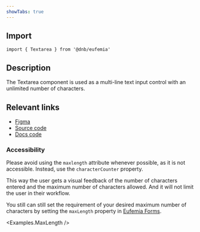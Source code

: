 ```yaml
---
showTabs: true
---
```



## Import

```tsx
import { Textarea } from '@dnb/eufemia'
```

## Description

The Textarea component is used as a multi-line text input control with an unlimited number of characters.

## Relevant links

- [Figma](https://www.figma.com/design/cdtwQD8IJ7pTeE45U148r1/%F0%9F%92%BB-Eufemia---Web?node-id=40922-2303)
- [Source code](https://github.com/dnbexperience/eufemia/tree/main/packages/dnb-eufemia/src/components/textarea)
- [Docs code](https://github.com/dnbexperience/eufemia/tree/main/packages/dnb-design-system-portal/src/docs/uilib/components/textarea)

### Accessibility

Please avoid using the `maxlength` attribute whenever possible, as it is not accessible. Instead, use the `characterCounter` property.

This way the user gets a visual feedback of the number of characters entered and the maximum number of characters allowed. And it will not limit the user in their workflow.

You still can still set the requirement of your desired maximum number of characters by setting the `maxLength` property in [Eufemia Forms](/uilib/extensions/forms/base-fields/String/).

<Examples.MaxLength />

